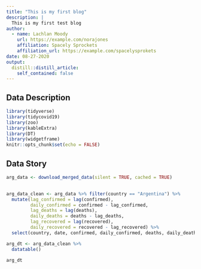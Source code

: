 ```yaml
---
title: "This is my first blog"
description: |
  This is my first test blog
author:
  - name: Lachlan Moody 
    url: https://example.com/norajones
    affiliation: Spacely Sprockets
    affiliation_url: https://example.com/spacelysprokets
date: 08-27-2020
output:
  distill::distill_article:
    self_contained: false
---
```


## Data Description
```r
library(tidyverse)
library(tidycovid19)
library(zoo)
library(kableExtra)
library(DT)
library(widgetframe)
knitr::opts_chunk$set(echo = FALSE)
```

## Data Story
```r
arg_data <- download_merged_data(silent = TRUE, cached = TRUE)
  

arg_data_clean <- arg_data %>% filter(country == "Argentina") %>%
  mutate(lag_confirmed = lag(confirmed),
         daily_confirmed = confirmed - lag_confirmed,
         lag_deaths = lag(deaths),
         daily_deaths = deaths - lag_deaths,
         lag_recovered = lag(recovered),
         daily_recovered = recovered - lag_recovered) %>%
  select(country, date, confirmed, daily_confirmed, deaths, daily_deaths, recovered, daily_recovered, soc_dist:gcmr_residential)
```


```r
arg_dt <- arg_data_clean %>%
  datatable()

arg_dt
```